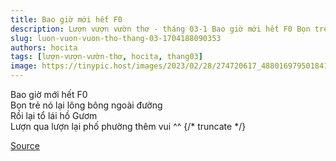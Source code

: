 ```yaml
---
title: Bao giờ mới hết F0
description: Lượn vượn vườn thơ - tháng 03-1 Bao giờ mới hết F0 Bọn trẻ nó lại lông bông ngoài đường
slug: luon-vuon-vuon-tho-thang-03-1704188090353
authors: hocita
tags: [lượn-vượn-vườn-thơ, hocita, thang03]
image: https://tinypic.host/images/2023/02/28/274720617_488016979501841_6405821897783408624_n.th.jpg
---
```


Bao giờ mới hết F0\
Bọn trẻ nó lại lông bông ngoài đường\
Rồi lại tổ lái hồ Gươm\
Lượn qua lượn lại phố phường thêm vui ^^
{/* truncate */}


[Source](https://www.facebook.com/ape.poem/posts/pfbid0kTZZRJ9Dpvg6hMJGvff6eNLmAMuGERbLpnD3yyfuau5yMR75iAbENUr2LUA6cbYGl)

